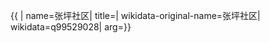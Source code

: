 {{ {{{1|PRC admin/showdata}}}|
name=张坪社区|
title=|
wikidata-original-name=张坪社区|
wikidata=q99529028|
arg={{{arg|}}}}}